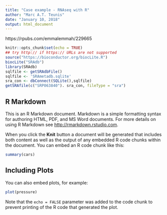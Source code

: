 ```yaml
---
title: "Case example - RNAseq with R"
author: "Marc A.T. Teunis"
date: "January 10, 2018"
output: html_document
---
```



https://rpubs.com/emmalemmah/229665


```r
knitr::opts_chunk$set(echo = TRUE)
## try http:// if https:// URLs are not supported
source("https://bioconductor.org/biocLite.R")
biocLite("SRAdb")
library(SRAdb)
sqlfile <- getSRAdbFile()
sqlfile <- 'SRAmetadb.sqlite'
sra_con <- dbConnect(SQLite(),sqlfile)
getSRAfile(c("SRP063840"). sra_con, fileType = "sra")


```

## R Markdown

This is an R Markdown document. Markdown is a simple formatting syntax for authoring HTML, PDF, and MS Word documents. For more details on using R Markdown see <http://rmarkdown.rstudio.com>.

When you click the **Knit** button a document will be generated that includes both content as well as the output of any embedded R code chunks within the document. You can embed an R code chunk like this:

```r
summary(cars)
```

## Including Plots

You can also embed plots, for example:

```r
plot(pressure)
```

Note that the `echo = FALSE` parameter was added to the code chunk to prevent printing of the R code that generated the plot.
